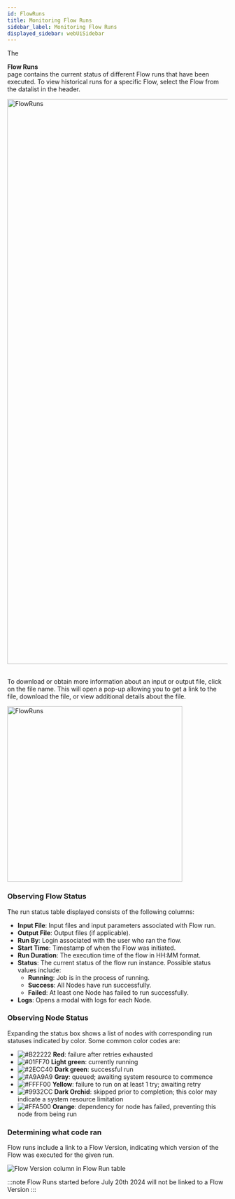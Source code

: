 ```yaml
---
id: FlowRuns
title: Monitoring Flow Runs
sidebar_label: Monitoring Flow Runs
displayed_sidebar: webUiSidebar
---
```



The <div className="button darkblue_button"><CheckCircleOutlined /> **Flow Runs**</div> page contains the current status of different Flow runs that have been executed.  To view historical runs for a specific Flow, select the Flow from the datalist in the header.

<img width="1288" alt="FlowRuns" src="https://ganymede-bio.mo.cloudinary.net/apiServer/FlowRuns_20240812.png"/>
&nbsp;

To download or obtain more information about an input or output file, click on the file name. This will open a pop-up allowing you to get a link to the file, download the file, or view additional details about the file.

<div style={{textAlign: 'center'}}>
  <img width="400" alt="FlowRuns" src="https://ganymede-bio.mo.cloudinary.net/apiServer/FileDownloadChip_20240716.png"/>
</div>

### Observing Flow Status

The run status table displayed consists of the following columns:

- **Input File**: Input files and input parameters associated with Flow run.
- **Output File**: Output files (if applicable).
- **Run By**: Login associated with the user who ran the flow.
- **Start Time**: Timestamp of when the Flow was initiated.
- **Run Duration**: The execution time of the flow in HH:MM format.
- **Status**: The current status of the flow run instance. Possible status values include:
  - **Running**: Job is in the process of running.
  - **Success**: All Nodes have run successfully.
  - **Failed**: At least one Node has failed to run successfully.
- **Logs**: Opens a modal with logs for each Node.

### Observing Node Status

Expanding the status box shows a list of nodes with corresponding run statuses indicated by color.  Some common color codes are:
  - ![#B22222](https://placehold.co/2x2/B22222/B22222.png) **Red**: failure after retries exhausted
  - ![#01FF70](https://placehold.co/2x2/01FF70/01FF70.png) **Light green**: currently running
  - ![#2ECC40](https://placehold.co/2x2/2ECC40/2ECC40.png) **Dark green**: successful run
  - ![#A9A9A9](https://placehold.co/2x2/A9A9A9/A9A9A9.png) **Gray**: queued; awaiting system resource to commence
  - ![#FFFF00](https://placehold.co/2x2/FFFF00/FFFF00.png) **Yellow**: failure to run on at least 1 try; awaiting retry
  - ![#9932CC](https://placehold.co/2x2/9932CC/9932CC.png) **Dark Orchid**: skipped prior to completion; this color may indicate a system resource limitation
  - ![#FFA500](https://placehold.co/2x2/FFA500/FFA500.png) **Orange**: dependency for node has failed, preventing this node from being run

### Determining what code ran

Flow runs include a link to a Flow Version, indicating which version of the Flow was executed for the given run.

<img alt="Flow Version column in Flow Run table" src="https://ganymede-bio.mo.cloudinary.net/apiServer/FlowRunFlowVersion_20240718.png" />
&nbsp;

:::note
Flow Runs started before July 20th 2024 will not be linked to a Flow Version
:::
